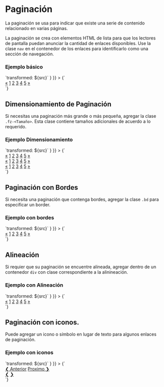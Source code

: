 
# Paginación

<Meta title="Componentes/Paginación" />

La paginación se usa para indicar que existe una serie de contenido relacionado en varias páginas.

La paginación se crea con elementos HTML de lista para que los lectores de pantalla puedan anunciar la cantidad de enlaces disponibles. Use la clase `nav` en el contenedor de los enlaces para identificarlo como una sección de navegación.



### Ejemplo básico

<Preview>
  <Story
    name="Basic"
    height="50px"
    parameters={{ docs: { transformSource: (src) => `transformed: ${src}` } }}
  >
    {`<div class="nav mt-10">
        <a class="nav--button" href="#">«</a>
        <a class="nav--button bg-default text-white" href="#">1</a>
        <a class="nav--button" href="#">2</a>
        <a class="nav--button" href="#">3</a>
        <a class="nav--button" href="#">4</a>
        <a class="nav--button" href="#">5</a>
        <a class="nav--button" href="#">»</a>
      </div>`}
  </Story>
</Preview>

## Dimensionamiento de Paginación

Si necesitas una paginación más grande o más pequeña, agregar la clase `.fz-<Tamaño>`. Esta clase contiene tamaños adicionales de acuerdo a lo requerido.

### Ejemplo Dimensionamiento

<Preview>
  <Story
    name="Dimensionamiento"
    height="150px"
    parameters={{ docs: { transformSource: (src) => `transformed: ${src}` } }}
  >
    {`<div class="nav fz-12 mt-10">
        <a class="nav--button" href="#">«</a>
        <a class="nav--button bg-default text-white" href="#">1</a>
        <a class="nav--button" href="#">2</a>
        <a class="nav--button" href="#">3</a>
        <a class="nav--button" href="#">4</a>
        <a class="nav--button" href="#">5</a>
        <a class="nav--button" href="#">»</a>
      </div>
      <div class="nav fz-15 mt-10">
        <a class="nav--button" href="#">«</a>
        <a class="nav--button bg-default text-white" href="#">1</a>
        <a class="nav--button" href="#">2</a>
        <a class="nav--button" href="#">3</a>
        <a class="nav--button" href="#">4</a>
        <a class="nav--button" href="#">5</a>
        <a class="nav--button" href="#">»</a>
      </div>
      <div class="nav fz-18 mt-10">
        <a class="nav--button" href="#">«</a>
        <a class="nav--button bg-default text-white" href="#">1</a>
        <a class="nav--button" href="#">2</a>
        <a class="nav--button" href="#">3</a>
        <a class="nav--button" href="#">4</a>
        <a class="nav--button" href="#">5</a>
        <a class="nav--button" href="#">»</a>
      </div>
      `}
  </Story>
</Preview>


## Paginación con Bordes

Si necesita una paginación que contenga bordes, agregar la clase `.bd` para especificar un border.

### Ejemplo con bordes

<Preview>
  <Story
    name="Bordes"
    height="50px"
    parameters={{ docs: { transformSource: (src) => `transformed: ${src}` } }}
  >
    {`<div class="nav bd d-inline-block mt-10">
        <a class="nav--button" href="#">«</a>
        <a class="nav--button bg-default text-white" href="#">1</a>
        <a class="nav--button" href="#">2</a>
        <a class="nav--button" href="#">3</a>
        <a class="nav--button" href="#">4</a>
        <a class="nav--button" href="#">5</a>
        <a class="nav--button" href="#">»</a>
      </div>
      `}
  </Story>
</Preview>




## Alineación

Si requier que su paginación se encuentre alineada, agregar dentro de un contenedor `div` con clase correspondiente a la alinineación.

### Ejemplo con Alineación

<Preview>
  <Story
    name="Alineación"
    height="50px"
    parameters={{ docs: { transformSource: (src) => `transformed: ${src}` } }}
  >
    {`<div class="text-center">
        <div class="nav bd d-inline-block mt-10">
          <a class="nav--button" href="#">«</a>
          <a class="nav--button bg-default text-white" href="#">1</a>
          <a class="nav--button" href="#">2</a>
          <a class="nav--button" href="#">3</a>
          <a class="nav--button" href="#">4</a>
          <a class="nav--button" href="#">5</a>
          <a class="nav--button" href="#">»</a>
        </div>
      </div>
      `}
  </Story>
</Preview>


## Paginación con iconos.

Puede agregar un icono o símbolo en lugar de texto para algunos enlaces de paginación.


### Ejemplo con iconos

<Preview>
  <Story
    name="Iconos"
    height="100px"
    parameters={{ docs: { transformSource: (src) => `transformed: ${src}` } }}
  >
    {`<div class="nav bd mt-10">
        <a class="nav--button" href="#">❮ Anterior</a>
        <a class="nav--button float-right" href="#">Proximo ❯</a>
      </div>
      <div class="nav bd mt-10">
        <a class="nav--button bd-right" href="#">❮</a>
        <a class="nav--button float-right bd-left" href="#">❯</a>
      </div>
      `}
  </Story>
</Preview>